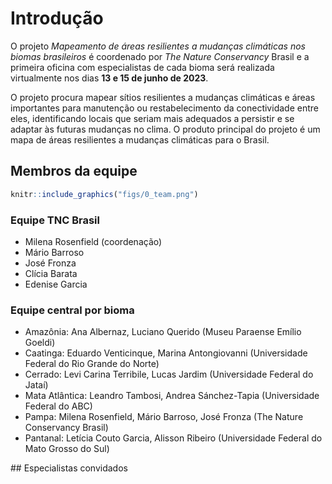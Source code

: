 # Introdução

O projeto _Mapeamento de áreas resilientes a mudanças climáticas nos biomas brasileiros_ é coordenado por _The Nature Conservancy_ Brasil e a primeira oficina com especialistas de cada bioma será realizada virtualmente nos dias __13 e 15 de junho de 2023__.

O projeto procura mapear sítios resilientes a mudanças climáticas e áreas importantes para manutenção ou restabelecimento da conectividade entre eles, identificando locais que seriam mais adequados a persistir e se adaptar às futuras mudanças no clima.
O produto principal do projeto é um mapa de áreas resilientes a mudanças climáticas para o Brasil.

## Membros da equipe

```r
knitr::include_graphics("figs/0_team.png")
```


### Equipe TNC Brasil

- Milena Rosenfield (coordenação)
- Mário Barroso
- José Fronza
- Clícia Barata
- Edenise Garcia

### Equipe central por bioma

- Amazônia: Ana Albernaz, Luciano Querido (Museu Paraense Emílio Goeldi)
- Caatinga: Eduardo Venticinque, Marina Antongiovanni (Universidade Federal do Rio Grande do Norte)
- Cerrado: Levi Carina Terribile, Lucas Jardim (Universidade Federal do Jataí)
- Mata Atlântica: Leandro Tambosi, Andrea Sánchez-Tapia (Universidade Federal do ABC)
- Pampa: Milena Rosenfield, Mário Barroso, José Fronza (The Nature Conservancy Brasil)
- Pantanal: Letícia Couto Garcia, Alisson Ribeiro (Universidade Federal do Mato Grosso do Sul)

 ## Especialistas convidados

 <!-- Inserir tabela com a lista de especialistas que confirmaram participação --> 

